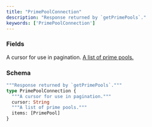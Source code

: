 ```yaml
---
title: "PrimePoolConnection"
description: "Response returned by `getPrimePools`."
keywords: ['PrimePoolConnection']
---
```


### Fields

<ResponseField name="cursor" type="String">
  A cursor for use in pagination.
</ResponseField>

<a href="/api-reference/types/primepool">
  <ResponseField name="items" type="[PrimePool]">
    A list of prime pools.
  </ResponseField>
</a>

### Schema


```graphql 
"""Response returned by `getPrimePools`."""
type PrimePoolConnection {
  """A cursor for use in pagination."""
  cursor: String
  """A list of prime pools."""
  items: [PrimePool]
}
```
